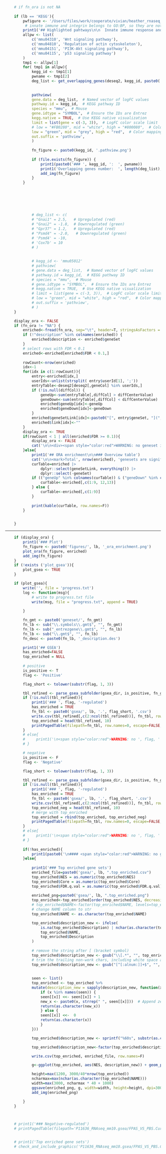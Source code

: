 ```r
    # if fn_ora is not NA
    
    if (lb == 'KEGG'){
        pwfigure <- '/Users/files/work/cooperate/vivian/heather_rnaseq_redo_figure/20240801_11636_RNAseq_mouse/report/figures'
         # innate immune and integrin belongs to GO:BP, so they are not available for pathview
        print1('## Highlighted pahtways\n\n  Innate immune response and integrin related are not included because they belong to `GO:BP` and are not available in KEGG\n\n')
        allpw <- list(
            c('mmu04310', 'Wnt signaling pathway'),
            c('mmu04810', 'Regulation of actin cytoskeleton'),
            c('mmu04151', 'PI3K-Akt signaling pathway'),
            c('mmu04115', 'p53 signaling pathway')
        )
        tmp1 <- allpw[1]
        for( tmp1 in allpw){
            kegg_id <- tmp1[1]
            pwname <- tmp1[2]
            deg_list <- get_overlapping_genes(deseq2, kegg_id, paste0('geneset/', fn_gmt))
            
            
            pathview(
            gene.data = deg_list,  # Named vector of logFC values
            pathway.id = kegg_id,  # KEGG pathway ID
            species = "mmu",  # Mouse
            gene.idtype = "SYMBOL",  # Ensure the IDs are Entrez
            kegg.native = TRUE,  # Use KEGG native visualization
            limit = list(gene = c(-3, 3)),  # LogFC color scale limit
            # low = "#FB0280", mid = "white", high = "#800080",  # Color mapping
            low = "green", mid = "grey", high = "red",  # Color mapping
            out.suffix = 'pathview',
            )
            
            fn_figure <- paste0(kegg_id, '.pathview.png')
            
            if (file.exists(fn_figure)) {
                print1(paste0('### ', kegg_id, ':  ', pwname))
                print1('Overlapping genes number:  ', length(deg_list), "<br>\n")
                add_img(fn_figure)
            }
        }
        
        
        
        
       
        
            # deg_list <- c(
            # "Gnai1" = 2.5,   # Upregulated (red)
            # "Gnai2" = -1.8,  # Downregulated (green)
            # "Gpr37" = 1.2,   # Upregulated (red)
            # "Psmd4" = -2.0,   # Downregulated (green)
            # 'Psmd4' = -10,
            # 'Cox7b' = 10
            # )
            
            
            # kegg_id <- 'mmu05012'
            # pathview(
            # gene.data = deg_list,  # Named vector of logFC values
            # pathway.id = kegg_id,  # KEGG pathway ID
            # species = "mmu",  # Mouse
            # gene.idtype = "SYMBOL",  # Ensure the IDs are Entrez
            # kegg.native = TRUE,  # Use KEGG native visualization
            # limit = list(gene = c(-3, 3)),  # LogFC color scale limit
            # low = "green", mid = "white", high = "red",  # Color mapping
            # out.suffix = 'pathview',
            # )
    }

    display_ora <- FALSE
    if (fn_ora != "NA") {
        enriched<-fread(fn_ora, sep="\t", header=T, stringsAsFactors = F)
        if (!"description" %in% colnames(enriched)) {
            enriched$description <- enriched$geneSet
        }
        # select rows with FDR < 0.1
        enriched<-enriched[enriched$FDR < 0.1,]
        
        rowCount<-nrow(enriched)
        idx<-1
        for(idx in c(1:rowCount)){
            entry<-enriched[idx,]
            userIds<-unlist(strsplit( entry$userId[1], ';'))
            entryTable<-deseq2[deseq2[,geneCol] %in% userIds,]
            if (!is.null(diffCol)) {
                geneUp<-sum(entryTable[,diffCol] > diffCenterValue)
                geneDown<-sum(entryTable[,diffCol] < diffCenterValue)
                enriched$geneUp[idx]<-geneUp
                enriched$geneDown[idx]<-geneDown
            }
            enriched$geneSetLink[idx]<-paste0("[", entry$geneSet, "](", entry$link, "){target='_blank'}")
            enriched$link[idx]<-""
        }
        display_ora <- TRUE
        if(rowCount < 1 | all(enriched$FDR >= 0.1)){
            display_ora <- FALSE
            cat('\n\n<div><span style="color:red">WARNING: no geneset is significantly enriched</span></div>\n\n')
        }else{
            print1('## ORA enrichment\n\n### Overview table')
            cat('\n\n<mark>Total', nrow(enriched), 'genesets are significantly enriched.</mark>\n\n')
            curTable=enriched |>
                dplyr::select(geneSetLink, everything()) |>
                dplyr::select(-geneSet)
            if (("geneUp" %in% colnames(curTable)) & ("geneDown" %in% colnames(curTable)) ) {
                curTable<-enriched[,c(1:9, 12,13)]
            } else {
                curTable<-enriched[,c(1:9)]
            }
            
            print(kable(curTable, row.names=F))
        }
        

    }
```

<hr>

```r
    if (display_ora) {
        print1('### Plot')
        fn_figure <- paste0('figures/', lb, '_ora_enrichment.png')
        plot_ora(fn_figure, enriched)
        add_img(fn_figure)
    }
    if (!exists ('plot_gsea')){
        plot_gsea <- TRUE
    }

    if (plot_gsea){
        write('', file = 'progress.txt')
        log <- function(msg){
            # write to progress.txt file
            write(msg, file = "progress.txt", append = TRUE)
            
        }

        fn_gmt <- paste0('geneset/', fn_gmt)
        fn_lb <- sub("\\.symbols\\.gmt$", "", fn_gmt)
        fn_lb <- sub("_entrezgene\\.gmt$", "", fn_lb)
        fn_lb <- sub("\\.gmt$", "", fn_lb)
        fn_desc <- paste0(fn_lb, '_description.des')

        print1('## GSEA')
        has_enriched=FALSE
        top_enriched = NULL
        
        # positive
        is_positive <- T
        flag <- 'Positive'

        flag_short <- tolower(substr(flag, 1, 3))

        tbl_refined <- parse_gsea_subfolder(gsea_dir, is_positive, fn_gmt, fn_desc)
        if (!is.null(tbl_refined)){
            print1('### ', flag, '-regulated')
            has_enriched = TRUE
            fn_tbl <- paste0('gsea/', lb, '.', flag_short, '.csv')
            write.csv(tbl_refined[,c(2:ncol(tbl_refined))], fn_tbl, row.names=F)
            top_enriched = head(tbl_refined, 10)
            printPagedTable(filepath=fn_tbl, row.names=0, escape=FALSE, digits=0, nsmall=0)
        }
        # else{
        #     print1('\n<span style="color:red">WARNING: no ', flag, ' geneset is significantly enriched.</span>\n\n')
        # }

        # negative
        is_positive <- F
        flag <- 'Negative'

        flag_short <- tolower(substr(flag, 1, 3))

        tbl_refined <- parse_gsea_subfolder(gsea_dir, is_positive, fn_gmt, fn_desc)
        if (!is.null(tbl_refined)){
            print1('### ', flag, '-regulated')
            has_enriched = TRUE
            fn_tbl <- paste0('gsea/', lb, '.', flag_short, '.csv')
            write.csv(tbl_refined[,c(2:ncol(tbl_refined))], fn_tbl, row.names=F)
            top_enriched_neg = head(tbl_refined, 10)
            # merge with top_enriched
            top_enriched = rbind(top_enriched, top_enriched_neg)
            printPagedTable(filepath=fn_tbl, row.names=0, escape=FALSE, digits=0, nsmall=0)
        }
        # else{
        #     print1('\n<span style="color:red">WARNING: no ', flag, ' geneset is significantly enriched.</span>\n\n')
        # }
        
        if(!has_enriched){
            print1(paste0('\n#### <span style="color:red">WARNING: no geneset is significantly enriched.</span>\n\n'))
        }else{
            
            print1('### Top enriched gene sets')
            enriched_file=paste0('gsea/', lb, ".top_enriched.csv")
            top_enriched$NES = as.numeric(top_enriched$NES)
            top_enriched$Core = as.numeric(top_enriched$Core)
            top_enriched$FDR.q.val = as.numeric(top_enriched$FDR.q.val)
            
            enriched_png=paste0('gsea/', lb, ".top_enriched.png")
            top_enriched<-top_enriched[order(top_enriched$NES, decreasing=T),]
            # top_enriched$NAME<-factor(top_enriched$NAME, levels=top_enriched$NAME)
            # change NAME column to str
            top_enriched$NAME <- as.character(top_enriched$NAME)

            top_enriched$description_new <- ifelse(
                is.na(top_enriched$Description) | nchar(as.character(top_enriched$Description)) > 150 | nchar(as.character(top_enriched$Description)) < 5, 
                top_enriched$NAME, 
                top_enriched$Description
            )
            
            # remove the string after [ (bracket symbol)
            top_enriched$description_new <- gsub("\\[.*", "", top_enriched$description_new)
            # trim the trailing non-work chars, including white space and dot and other symbols
            top_enriched$description_new <- gsub("[^[:alnum:]]+$", "", top_enriched$description_new)
            
            
            seen <- list()
            top_enriched <- top_enriched %>%
            mutate(description_new = sapply(description_new, function(x) {
                if (x %in% names(seen)) {
                seen[[x]] <<- seen[[x]] + 1
                new_x <- paste0(x, strrep(" ", seen[[x]]))  # Append zero-width spaces dynamically
                return(as.character(new_x))
                } else {
                seen[[x]] <<-  0
                return(as.character(x))
                }
            }))

            top_enriched$description_new <- sprintf("%60s", substr(as.character(top_enriched$description_new), 1, 60))

            top_enriched$description_new<-factor(top_enriched$description_new, levels=top_enriched$description_new)

            write.csv(top_enriched, enriched_file, row.names=F)

            g<-ggplot(top_enriched, aes(NES, description_new)) + geom_point(aes(size=Core, color=FDR.q.val)) + geom_vline(xintercept=0) + theme_bw() + ylab("") + xlab("Normalized enrichment score")

            height=max(1200, 3000/40*nrow(top_enriched))
            ncharmax=max(nchar(as.character(top_enriched$NAME)))
            width=max(3000, ncharmax * 40 + 1000)
            ggsave(enriched_png, g, width=width, height=height, dpi=300, units="px", bg="white")
            add_img(enriched_png)

        }
    }
    


    # print1('### Negative-regulated')
    # printPagedTable(filepath='P11636_RNAseq_mm10.gsea/FPAS_VS_PBS.CuratedGeneSets.neg.csv', row.names=0, escape=FALSE, digits=0, nsmall=0)


    # print1('Top enriched gene sets')
    # check_and_include_graphics('P11636_RNAseq_mm10.gsea/FPAS_VS_PBS.CuratedGeneSets.enriched.csv.png')




```
